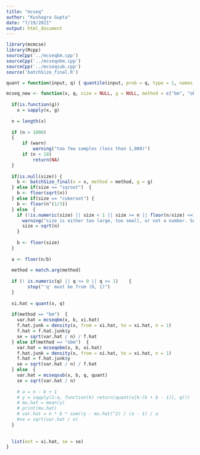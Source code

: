 ---
title: "mcseq"
author: "Kushagra Gupta"
date: "7/19/2021"
output: html_document
---

```{r}
library(mcmcse)
library(Rcpp)
sourceCpp('../mcseqbm.cpp')
sourceCpp('../mcseqobm.cpp')
sourceCpp('../mcseqsub.cpp')
source('batchSize_final.R')
```

```{r}
quant = function(input, q) { quantile(input, prob = q, type = 1, names = FALSE) }

mcseq_new <- function(x, q, size = NULL, g = NULL, method = c("bm", "obm", "sub"), warn = FALSE) {
  
  if(is.function(g))
    x = sapply(x, g)
  
  n = length(x)
  
  if (n < 1000)
  {
      if (warn)
          warning("too few samples (less than 1,000)")
      if (n < 10)
          return(NA)
  }
  
  if(is.null(size)) {
    b <- batchSize_final(x = x, method = method, g = g)
  } else if(size == "sqroot")  {
    b <- floor(sqrt(n))
  } else if(size == "cuberoot") {
    b <- floor(n^(1/3))
  } else  {
    if (!is.numeric(size) || size < 1 || size >= n || floor(n/size) <=1) {
      warning("size is either too large, too small, or not a number. Setting 'size' to n^(1/2)")
      size = sqrt(n)
    }
        
    b <- floor(size)
  }
  
  a <- floor(n/b)
  
  method = match.arg(method)
  
  if (! is.numeric(q) || q <= 0 || q >= 1)    {
        stop("'q' must be from (0, 1)")
  }
  
  xi.hat = quant(x, q)
  
  if(method == "bm")  {
    var.hat = mcseqbm(x, b, xi.hat)
    f.hat.junk = density(x, from = xi.hat, to = xi.hat, n = 1)
    f.hat = f.hat.junk$y
    se = sqrt(var.hat / n) / f.hat
  } else if(method == "obm")  {
    var.hat = mcseqobm(x, b, xi.hat)
    f.hat.junk = density(x, from = xi.hat, to = xi.hat, n = 1)
    f.hat = f.hat.junk$y
    se = sqrt(var.hat / n) / f.hat
  } else  {
    var.hat = mcseqsub(x, b, q, quant)
    se = sqrt(var.hat / n)
    
    # a = n - b + 1
    # y = sapply(1:a, function(k) return(quant(x[k:(k + b - 1)], q)))
    # mu.hat = mean(y)
    # print(mu.hat)
    # var.hat = n * b * sum((y - mu.hat)^2) / (a - 1) / a
    #se = sqrt(var.hat / n)
  }
  
  
  list(est = xi.hat, se = se) 
}


```

